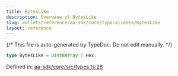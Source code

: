 ```yaml
---
title: BytesLike
description: Overview of BytesLike
slug: wallets/reference/aa-sdk/core/type-aliases/BytesLike
layout: reference
---
```


{/* This file is auto-generated by TypeDoc. Do not edit manually. */}

```ts
type BytesLike = Uint8Array | Hex;
```

Defined in: [aa-sdk/core/src/types.ts:28](https://github.com/alchemyplatform/aa-sdk/blob/dc58c113ff1eeb06d4b3f76c505cbbaad47db8fc/aa-sdk/core/src/types.ts#L28)
